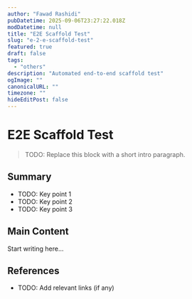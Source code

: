 ```yaml
---
author: "Fawad Rashidi"
pubDatetime: 2025-09-06T23:27:22.018Z
modDatetime: null
title: "E2E Scaffold Test"
slug: "e-2-e-scaffold-test"
featured: true
draft: false
tags:
  - "others"
description: "Automated end-to-end scaffold test"
ogImage: ""
canonicalURL: ""
timezone: ""
hideEditPost: false
---
```


# E2E Scaffold Test

> TODO: Replace this block with a short intro paragraph.

## Summary
- TODO: Key point 1
- TODO: Key point 2
- TODO: Key point 3

## Main Content
Start writing here...

## References
- TODO: Add relevant links (if any)
